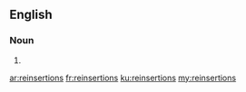 ==English==

===Noun===
{{head|en|plural}}

# {{plural of|reinsertion|lang=en|nocat=1}}

[[ar:reinsertions]]
[[fr:reinsertions]]
[[ku:reinsertions]]
[[my:reinsertions]]